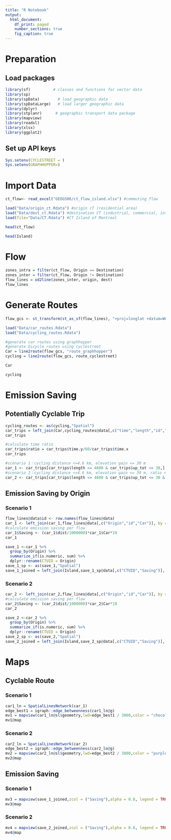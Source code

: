 ```yaml
---
title: "R Notebook"
output:
  html_document:
    df_print: paged
    number_sections: true
    fig_caption: true
---
```


# Preparation
## Load packages
```r
library(sf)          # classes and functions for vector data
library(sp)
library(spData)        # load geographic data
library(spDataLarge)   # load larger geographic data
library(dplyr)
library(stplanr)      # geographic transport data package
library(mapview)
library(readxl)
library(xlsx)
library(ggplot2)
```

## Set up API keys
```r
Sys.setenv(CYCLESTREET = )
Sys.setenv(GRAPHHOPPER=)
```

# Import Data
```r
ct_flow<- read_excel("GEOG506/ct_flow_island.xlsx") #commuting flow

load("Data/origin_ct.Rdata") #origin cT (residential area)
load("Data/dest_ct.Rdata") #destination CT (industrial, commercial, institutional area)
load(file="Data/CT.Rdata") #CT Island of Montreal
```

```r
head(ct_flow)
```

```r
head(Island)
```

# Flow
```r
zones_intra = filter(ct_flow, Origin == Destination)
zones_inter = filter(ct_flow, Origin != Destination)
flow_lines = od2line(zones_inter, origin, dest)
flow_lines
```
# Generate Routes
```r
flow_gcs <- st_transform(st_as_sf(flow_lines), "+proj=longlat +datum=WGS84") #transform coordinate system
```

```r
load("Data/car_routes.Rdata") 
load("Data/cycling_routes.Rdata")
```

```r
#generate car routes using graphhopper
#generate bicycle routes using cyclestreet
Car = line2route(flow_gcs, "route_graphhopper")
cycling = line2route(flow_gcs, route_cyclestreet)
```

```r
Car
```

```r
cycling
```
# Emission Saving
## Potentially Cyclable Trip
```r
cycling_routes <- as(cycling,"Spatial")
car_trips = left_join(Car,cycling_routes@data[,c("time","length","id","up_tot")], by = "id")
car_trips
```

```r
#calculate time ratio
car_trips$ratio = car_trips$time.y/60/car_trips$time.x
car_trips
```

```r
#scenario 1：cycling distance <=4.6 km, elevation gain <= 30 m
car_1 <- car_trips[car_trips$length <= 4600 & car_trips$up_tot <= 30,]
#scenario 2：cycling distance <=4.6 km, elevation gain <= 30 m, ratio <=1.2
car_2 <- car_trips[car_trips$length <= 4600 & car_trips$up_tot <= 30 & car_trips$ratio <=1.2,]
```
## Emission Saving by Origin
### Scenario 1
```r
flow_lines@data$id <- row.names(flow_lines@data)
car_1 <- left_join(car_1,flow_lines@data[,c("Origin","id","Car")], by = "id")
#calculate emission saving per flow
car_1$Saving <- (car_1$dist/1000000)*car_1$Car*19
car_1
```

```r
save_1 <-car_1 %>% 
  group_by(Origin) %>% 
  summarize_if(is.numeric, sum) %>% 
  dplyr::rename(CTUID = Origin)
save_1_sp <- as(save_1,"Spatial")
save_1_joined = left_join(Island,save_1_sp@data[,c("CTUID","Saving")], by = "CTUID")
```
### Scenario 2
```r
car_2 <- left_join(car_2,flow_lines@data[,c("Origin","id","Car")], by = "id")
#calculate emission saving per flow
car_2$Saving <- (car_2$dist/1000000)*car_2$Car*19
car_2
```

```r
save_2 <-car_2 %>% 
  group_by(Origin) %>% 
  summarize_if(is.numeric, sum) %>% 
  dplyr::rename(CTUID = Origin)
save_2_sp <- as(save_2,"Spatial")
save_2_joined = left_join(Island,save_2_sp@data[,c("CTUID","Saving")], by = "CTUID")
```
# Maps
## Cyclable Route
### Scenario 1
```r
car1_ln = SpatialLinesNetwork(car_1)
edge_best1 = igraph::edge_betweenness(car1_ln@g)
mv1 = mapview(car1_ln@sl$geometry,lwd=edge_best1 / 3000,color = "chocolate", alpha = 0.8)
mv1@map
```
### Scenario 2
```r
car2_ln = SpatialLinesNetwork(car_2)
edge_best2 = igraph::edge_betweenness(car2_ln@g)
mv2 = mapview(car2_ln@sl$geometry,lwd=edge_best2 / 3000,color = "purple", alpha = 0.8)
mv2@map
```
## Emission Saving
### Scenario 1
```r
mv3 = mapview(save_1_joined,zcol = ("Saving"),alpha = 0.8, legend = TRUE, layer.name="Emission Savings (kg)")
mv3@map
```
### Scenario 2
```r
mv4 = mapview(save_2_joined,zcol = ("Saving"),alpha = 0.8, legend = TRUE, layer.name="Emission Savings (kg)")
mv4@map
```
